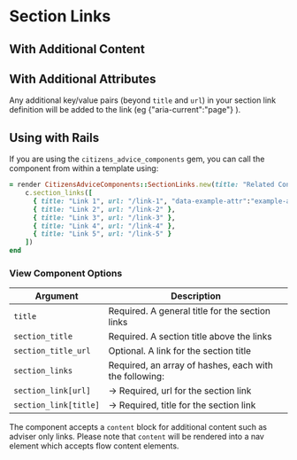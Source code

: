 
# Section Links

<Canvas>
  <Story id="components-section-links--example" />
</Canvas>

## With Additional Content

<Canvas>
  <Story id="components-section-links--with-additional-content" />
</Canvas>

## With Additional Attributes

Any additional key/value pairs (beyond `title` and `url`) in your section link definition will be added to the link (eg {"aria-current":"page"} ).

<Canvas>
  <Story id="components-section-links--with-additional-attributes" />
</Canvas>

## Using with Rails

If you are using the `citizens_advice_components` gem, you can call the component from within a template using:

```rb
= render CitizensAdviceComponents::SectionLinks.new(title: "Related Content", section_title: "Section title", section_title_url: "/section-title") do |c|
    c.section_links([
      { title: "Link 1", url: "/link-1", "data-example-attr":"example-attribute" },
      { title: "Link 2", url: "/link-2" },
      { title: "Link 3", url: "/link-3" },
      { title: "Link 4", url: "/link-4" },
      { title: "Link 5", url: "/link-5" }
    ])
end
```

### View Component Options

| Argument              | Description                                            |
| --------------------- | ------------------------------------------------------ |
| `title`               | Required. A general title for the section links        |
| `section_title`       | Required. A section title above the links              |
| `section_title_url`   | Optional. A link for the section title                 |
| `section_links`       | Required, an array of hashes, each with the following: |
| `section_link[url]`   | → Required, url for the section link                   |
| `section_link[title]` | → Required, title for the section link                 |

The component accepts a `content` block for additional content such as adviser only links. Please note that `content` will be rendered into a nav element which accepts flow content elements.
